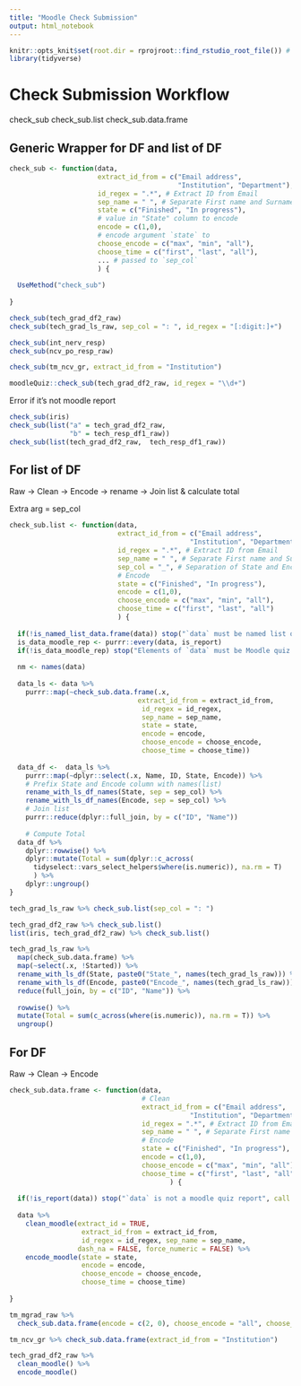 ```yaml
---
title: "Moodle Check Submission"
output: html_notebook
---
```


```r
knitr::opts_knit$set(root.dir = rprojroot::find_rstudio_root_file()) # Set WD to Root
library(tidyverse)

```

# Check Submission Workflow

check_sub
check_sub.list
check_sub.data.frame

## Generic Wrapper for DF and list of DF

```r
check_sub <- function(data,
                      extract_id_from = c("Email address", 
                                          "Institution", "Department"),
                      id_regex = ".*", # Extract ID from Email
                      sep_name = " ", # Separate First name and Surname
                      state = c("Finished", "In progress"),  
                      # value in "State" column to encode
                      encode = c(1,0),
                      # encode argument `state` to 
                      choose_encode = c("max", "min", "all"),
                      choose_time = c("first", "last", "all"),
                      ... # passed to `sep_col`
                      ) {
  
  UseMethod("check_sub")
  
}

check_sub(tech_grad_df2_raw)
check_sub(tech_grad_ls_raw, sep_col = ": ", id_regex = "[:digit:]+")

check_sub(int_nerv_resp)
check_sub(ncv_po_resp_raw)

check_sub(tm_ncv_gr, extract_id_from = "Institution")

moodleQuiz::check_sub(tech_grad_df2_raw, id_regex = "\\d+")
```

Error if it's not moodle report 

```r
check_sub(iris)
check_sub(list("a" = tech_grad_df2_raw,  
               "b" = tech_resp_df1_raw))
check_sub(list(tech_grad_df2_raw,  tech_resp_df1_raw))
```



## For list of DF

Raw -> Clean -> Encode -> rename -> Join list & calculate total 

Extra arg = sep_col



```r
check_sub.list <- function(data,
                           extract_id_from = c("Email address", 
                                             "Institution", "Department"),
                           id_regex = ".*", # Extract ID from Email
                           sep_name = " ", # Separate First name and Surname
                           sep_col = "_", # Separation of State and Encode column names
                           # Encode
                           state = c("Finished", "In progress"),
                           encode = c(1,0),
                           choose_encode = c("max", "min", "all"),
                           choose_time = c("first", "last", "all")         
                           ) {
  
  if(!is_named_list_data.frame(data)) stop("`data` must be named list of data.frame", call. = F)
  is_data_moodle_rep <- purrr::every(data, is_report)
  if(!is_data_moodle_rep) stop("Elements of `data` must be Moodle quiz report",call. = F)
  
  nm <- names(data)
  
  data_ls <- data %>% 
    purrr::map(~check_sub.data.frame(.x,
                                extract_id_from = extract_id_from,
                                 id_regex = id_regex,
                                 sep_name = sep_name,
                                 state = state,
                                 encode = encode,
                                 choose_encode = choose_encode, 
                                 choose_time = choose_time))
  
  data_df <-  data_ls %>% 
    purrr::map(~dplyr::select(.x, Name, ID, State, Encode)) %>% 
    # Prefix State and Encode column with names(list)
    rename_with_ls_df_names(State, sep = sep_col) %>% 
    rename_with_ls_df_names(Encode, sep = sep_col) %>% 
    # Join list
    purrr::reduce(dplyr::full_join, by = c("ID", "Name"))
  
    # Compute Total
  data_df %>% 
    dplyr::rowwise() %>% 
    dplyr::mutate(Total = sum(dplyr::c_across(
      tidyselect::vars_select_helpers$where(is.numeric)), na.rm = T)
      ) %>% 
    dplyr::ungroup()
}

tech_grad_ls_raw %>% check_sub.list(sep_col = ": ")
```
```r
tech_grad_df2_raw %>% check_sub.list()
list(iris, tech_grad_df2_raw) %>% check_sub.list()
```



```r
tech_grad_ls_raw %>% 
  map(check_sub.data.frame) %>% 
  map(~select(.x, !Started)) %>% 
  rename_with_ls_df(State, paste0("State_", names(tech_grad_ls_raw))) %>% 
  rename_with_ls_df(Encode, paste0("Encode_", names(tech_grad_ls_raw))) %>% 
  reduce(full_join, by = c("ID", "Name")) %>% 
  
  rowwise() %>% 
  mutate(Total = sum(c_across(where(is.numeric)), na.rm = T)) %>% 
  ungroup()
```

## For DF

Raw -> Clean -> Encode


```r
check_sub.data.frame <- function(data,
                                 # Clean
                                 extract_id_from = c("Email address", 
                                             "Institution", "Department"),
                                 id_regex = ".*", # Extract ID from Email
                                 sep_name = " ", # Separate First name and Surname
                                 # Encode
                                 state = c("Finished", "In progress"),
                                 encode = c(1,0),
                                 choose_encode = c("max", "min", "all"),
                                 choose_time = c("first", "last", "all")
                                        ) {
  
  if(!is_report(data)) stop("`data` is not a moodle quiz report", call. = F)
    
  data %>% 
    clean_moodle(extract_id = TRUE, 
                  extract_id_from = extract_id_from,
                  id_regex = id_regex, sep_name = sep_name, 
                 dash_na = FALSE, force_numeric = FALSE) %>% 
    encode_moodle(state = state, 
                  encode = encode, 
                  choose_encode = choose_encode, 
                  choose_time = choose_time)
  
}

tm_mgrad_raw %>% 
  check_sub.data.frame(encode = c(2, 0), choose_encode = "all", choose_time = "first")

tm_ncv_gr %>% check_sub.data.frame(extract_id_from = "Institution")
```




```r
tech_grad_df2_raw %>% 
  clean_moodle() %>% 
  encode_moodle() 
```



